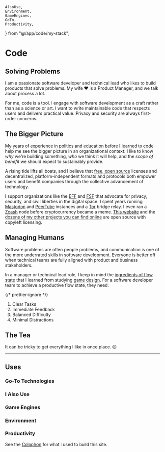 
	AlsoUse,
	Environment,
	GameEngines,
	GoTo,
	Productivity,
} from "@/app/code/my-stack";


# Code

## Solving Problems

I am a passionate software developer and technical lead who likes to build
products that solve problems. My wife ♥️ is a Product Manager, and we talk about
process a lot.

For me, code is a tool. I engage with software development as a craft rather
than as a science or art. I want to write maintainable code that respects users
and delivers practical value. Privacy and security are always first-order
concerns.

## The Bigger Picture

My years of experience in politics and education before
[I learned to code](/field-notes/how-i-learned-to-code) help me see the bigger
picture in an organizational context: I like to know _why_ we're building
something, _who_ we think it will help, and the _scope of benefit_ we should
expect to sustainably provide.

A rising tide lifts all boats, and I believe that
[free, open source](https://en.wikipedia.org/wiki/Free_and_open-source_software)
licenses and decentralized, platform-independent formats and protocols both
empower users and benefit companies through the collective advancement of
technology.

I support organizations like the [EFF](https://www.eff.org/about) and
[FSF](https://www.fsf.org/) that advocate for privacy, security, and civil
liberties in the digital space. I spent years running
[Mastodon](https://joinmastodon.org/) and [PeerTube](https://joinpeertube.org/)
instances and a [Tor](https://www.torproject.org/) bridge relay. I even ran a
[Zcash](https://z.cash/) node before cryptocurrency became a meme.
[This website](https://github.com/CharmedSatyr/personal-website/blob/main/LICENSE)
and the
[dozens of my other projects you can find online](https://github.com/CharmedSatyr)
are open source with copyleft licensing.

## Managing Humans

Software problems are often people problems, and communication is one of the
more underrated skills in software development. Everyone is better off when
technical teams are fully aligned with product and business stakeholders.

In a manager or technical lead role, I keep in mind the
[ingredients of flow state](http://www.goodgamesbydesign.com/Files/FlowSpace_CMurphy_2016.pdf)
that I learned from studying [game design](/games). For a software developer
team to achieve a productive flow state, they need:

{/* prettier-ignore */}
<ol className="list list-decimal ml-8 mb-6">
	<li>Clear Tasks</li>
	<li>Immediate Feedback</li>
	<li>Balanced Difficulty</li>
	<li>Minimal Distractions</li>
</ol>

## The Tea

It can be tricky to get everything I like in once place. 😉

---

## Uses

### Go-To Technologies

<GoTo />

### I Also Use

<AlsoUse />

### Game Engines

<GameEngines />

### Environment

<Environment />

### Productivity

<Productivity />

See the [Colophon](/colophon) for what I used to build this site.
